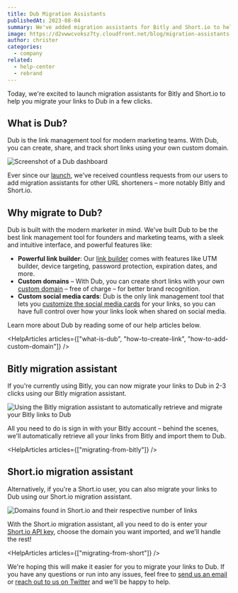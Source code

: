 ```yaml
---
title: Dub Migration Assistants
publishedAt: 2023-08-04
summary: We've added migration assistants for Bitly and Short.io to help you migrate your links to Dub in a few clicks.
image: https://d2vwwcvoksz7ty.cloudfront.net/blog/migration-assistants.png
author: christer
categories:
  - company
related:
  - help-center
  - rebrand
---
```


Today, we're excited to launch migration assistants for Bitly and Short.io to help you migrate your links to Dub in a few clicks.

## What is Dub?

Dub is the link management tool for modern marketing teams. With Dub, you can create, share, and track short links using your own custom domain.

<Image
  alt="Screenshot of a Dub dashboard"
  src="https://d2vwwcvoksz7ty.cloudfront.net/blog/dub-dashboard.png"
  width={1359}
  height={995}
/>

Ever since our [launch](introducing-dub), we've received countless requests from our users to add migration assistants for other URL shorteners – more notably Bitly and Short.io.

## Why migrate to Dub?

Dub is built with the modern marketer in mind. We've built Dub to be the best link management tool for founders and marketing teams, with a sleek and intuitive interface, and powerful features like:

- **Powerful link builder**: Our [link builder](how-to-create-link) comes with features like UTM builder, device targeting, password protection, expiration dates, and more.
- **Custom domains** – With Dub, you can create short links with your own [custom domain](how-to-add-custom-domain) – free of charge – for better brand recognition.
- **Custom social media cards**: Dub is the only link management tool that lets you [customize the social media cards](how-to-create-link#custom-social-media-cards) for your links, so you can have full control over how your links look when shared on social media.

Learn more about Dub by reading some of our help articles below.

<HelpArticles
  articles={["what-is-dub", "how-to-create-link", "how-to-add-custom-domain"]}
/>

## Bitly migration assistant

If you're currently using Bitly, you can now migrate your links to Dub in 2-3 clicks using our Bitly migration assistant.

<Image
  alt="Using the Bitly migration assistant to automatically retrieve and migrate your Bitly links to Dub"
  src="https://d2vwwcvoksz7ty.cloudfront.net/help/imported-bitly-groups.png"
  width={1087}
  height={718}
/>

All you need to do is sign in with your Bitly account – behind the scenes, we'll automatically retrieve all your links from Bitly and import them to Dub.

<HelpArticles articles={["migrating-from-bitly"]} />

## Short.io migration assistant

Alternatively, if you're a Short.io user, you can also migrate your links to Dub using our Short.io migration assistant.

<Image
  alt="Domains found in Short.io and their respective number of links"
  src="https://d2vwwcvoksz7ty.cloudfront.net/help/imported-short-domains.png"
  width={956}
  height={594}
/>

With the Short.io migration assistant, all you need to do is enter your [Short.io API key](/help/article/migrating-from-short#step-1-get-your-shortio-api-key), choose the domain you want imported, and we'll handle the rest!

<HelpArticles articles={["migrating-from-short"]} />

We're hoping this will make it easier for you to migrate your links to Dub. If you have any questions or run into any issues, feel free to [send us an email](mailto:support@dub.co?subject=Question%20about%20migrating%20to%20Dub) or [reach out to us on Twitter](https://twitter.com/dubdotco) and we'll be happy to help.
